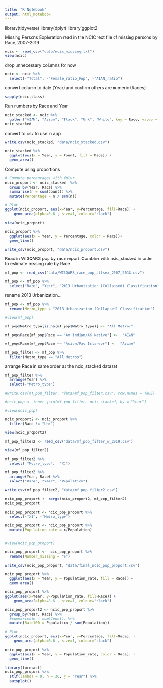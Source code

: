 ```yaml
---
title: "R Notebook"
output: html_notebook
---
```

library(tidyverse)
library(dplyr)
library(ggplot2)


Missing Persons Exploration 
read in the NCIC text file of missing persons by Race, 2007-2019
```r
ncic <- read_csv("data/ncic_missing.txt")
view(ncic)
```
drop unnecessary columns for now 
```r
ncic <- ncic %>% 
  select(-"Total", -"Female_ratio_Pop", -"AIAN_ratio")
```
convert column to date (Year) and confirm others are numeric (Races)
```r
sapply(ncic,class)
```
Run numbers by Race and Year
```r
ncic_stacked <- ncic %>%   
  gather("AIAN", "Asian", "Black", "Unk", "White", key = Race, value = Count)
ncic_stacked

```
convert to csv to use in app 
```r
write.csv(ncic_stacked, "data/ncic_stacked.csv")
```

```r
ncic_stacked %>% 
  ggplot(aes(x = Year, y = Count, fill = Race)) +
  geom_area()
```
Compute using proportions 
```r
# Compute percentages with dplyr
ncic_proport <- ncic_stacked  %>%
  group_by(Year, Race) %>%
  summarise(n = sum(Count)) %>%
  mutate(Percentage = n / sum(n))

# Plot
ggplot(ncic_proport, aes(x=Year, y=Percentage, fill=Race)) + 
    geom_area(alpha=0.6 , size=1, colour="black")
```
```r
view(ncic_proport)
```
```r
ncic_proport %>% 
  ggplot(aes(x = Year, y = Percentage, color = Race))+ 
  geom_line()
```
```r
write_csv(ncic_proport, "data/ncic_proport.csv")
```
Read in WISQARS pop by race report. Combine with ncic_stacked in order to estimate missing rate by Race  
```r
mf_pop <- read_csv("data/WISQARS_race_pop_allsex_2007_2018.csv")

```
```r
mf_pop <- mf_pop %>% 
  select("Race", "Year", "2013 Urbanization (Collapsed) Classification", "Population")
```
rename 2013 Urbanization...

```r
mf_pop <- mf_pop %>% 
  rename(Metro_type = "2013 Urbanization (Collapsed) Classification")
```
```r
#view(mf_pop)
```

```r
mf_pop$Metro_type[is.na(mf_pop$Metro_type)] <- "All Metros"
```
```r
mf_pop$Race[mf_pop$Race == "Am Indian/AK Native"] <-  "AIAN"
```
```r
mf_pop$Race[mf_pop$Race == "Asian/Pac Islander"] <-  "Asian"
```
```r
mf_pop_filter <- mf_pop %>% 
  filter(Metro_type == "All Metros")
```
arrange Race in same order as the ncic_stacked dataset
```r
mf_pop_filter %>% 
  arrange(Year) %>% 
  select(-"Metro_type")
```
```r
#write.csv(mf_pop_filter, "data/mf_pop_filter.csv", row.names = TRUE)
```

```r
#ncic_pop <- inner_join(mf_pop_filter, ncic_stacked, by = "Year")
```
```r
#view(ncic_pop)
```

```r
ncic_proport2 <- ncic_proport %>% 
  filter(Race != "Unk")
```
```r
view(ncic_proport2)
```
```r
mf_pop_filter2 <- read_csv("data/mf_pop_filter_w_2019.csv")
```

```r
view(mf_pop_filter2)
```
```r
mf_pop_filter2 %>% 
  select(-"Metro_type", -"X1")
```
```r
mf_pop_filter2 %>% 
  arrange(Year, Race) %>% 
  select("Race", "Year", "Population")
```
```r
write.csv(mf_pop_filter2, "data/mf_pop_filter2.csv")
```
```r
ncic_pop_proport <- merge(ncic_proport2, mf_pop_filter2)
ncic_pop_proport
```
```r
ncic_pop_proport <- ncic_pop_proport %>% 
  select(-"X1", -"Metro_type")
```
```r
ncic_pop_proport <- ncic_pop_proport %>% 
  mutate(Population_rate = n/Population)
  
```
```r
#view(ncic_pop_proport)
```
```r
ncic_pop_proport <- ncic_pop_proport %>% 
  rename(Number_missing = "n")
```
```r
write_csv(ncic_pop_proport, "data/final_ncic_pop_proport.csv")
```

```r
ncic_pop_proport %>% 
  ggplot(aes(x = Year, y = Population_rate, fill = Race)) +
  geom_area()
```
```r
ncic_pop_proport %>% 
ggplot(aes(x=Year, y=Population_rate, fill=Race)) + 
    geom_area(alpha=0.6 , size=1, colour="black")
```
```r
ncic_pop_proport2 <- ncic_pop_proport %>%
  group_by(Year, Race) %>%
  #summarise(n = sum(Count)) %>%
  mutate(Rate100 = Population / sum(Population))

# Plot
ggplot(ncic_proport, aes(x=Year, y=Percentage, fill=Race)) + 
    geom_area(alpha=0.6 , size=1, colour="black")
```
```r
ncic_pop_proport %>% 
  ggplot(aes(x = Year, y = Population_rate, color = Race)) +
  geom_line()
```
```r
library(forecast)
ncic_pop_proport %>%
  stlf(lambda = 0, h = 36, y = "Year") %>%
  autoplot()
```


